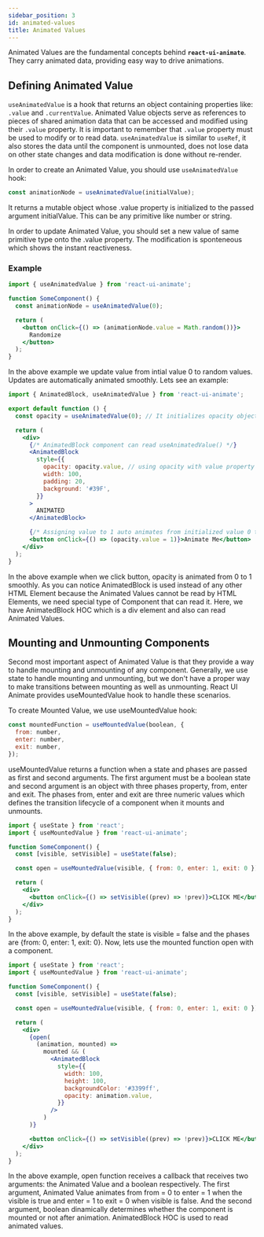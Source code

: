 ```yaml
---
sidebar_position: 3
id: animated-values
title: Animated Values
---
```


Animated Values are the fundamental concepts behind **`react-ui-animate`**. They carry animated data, providing easy way to drive animations.

## Defining Animated Value

`useAnimatedValue` is a hook that returns an object containing properties like: `.value` and `.currentValue`. Animated Value objects serve as references to pieces of shared animation data that can be accessed and modified using their `.value` property. It is important to remember that `.value` property must be used to modify or to read data. `useAnimatedValue` is similar to `useRef`, it also stores the data until the component is unmounted, does not lose data on other state changes and data modification is done without re-render.

In order to create an Animated Value, you should use `useAnimatedValue` hook:

```js
const animationNode = useAnimatedValue(initialValue);
```

It returns a mutable object whose .value property is initialized to the passed argument initialValue. This can be any primitive like number or string.

In order to update Animated Value, you should set a new value of same primitive type onto the .value property. The modification is sponteneous which shows the instant reactiveness.

### Example


<Example />

```jsx
import { useAnimatedValue } from 'react-ui-animate';

function SomeComponent() {
  const animationNode = useAnimatedValue(0);

  return (
    <button onClick={() => (animationNode.value = Math.random())}>
      Randomize
    </button>
  );
}
```

In the above example we update value from intial value 0 to random values. Updates are automatically animated smoothly. Lets see an example:

```jsx
import { AnimatedBlock, useAnimatedValue } from 'react-ui-animate';

export default function () {
  const opacity = useAnimatedValue(0); // It initializes opacity object with value 0.

  return (
    <div>
      {/* AnimatedBlock component can read useAnimatedValue() */}
      <AnimatedBlock
        style={{
          opacity: opacity.value, // using opacity with value property
          width: 100,
          padding: 20,
          background: '#39F',
        }}
      >
        ANIMATED
      </AnimatedBlock>

      {/* Assigning value to 1 auto animates from initialized value 0 to 1 smoothly */}
      <button onClick={() => (opacity.value = 1)}>Animate Me</button>
    </div>
  );
}
```

In the above example when we click button, opacity is animated from 0 to 1 smoothly. As you can notice AnimatedBlock is used instead of any other HTML Element because the Animated Values cannot be read by HTML Elements, we need special type of Component that can read it. Here, we have AnimatedBlock HOC which is a div element and also can read Animated Values.

## Mounting and Unmounting Components

Second most important aspect of Animated Value is that they provide a way to handle mounting and unmounting of any component. Generally, we use state to handle mounting and unmounting, but we don't have a proper way to make transitions between mounting as well as unmounting. React UI Animate provides useMountedValue hook to handle these scenarios.

To create Mounted Value, we use useMountedValue hook:

```js
const mountedFunction = useMountedValue(boolean, {
  from: number,
  enter: number,
  exit: number,
});
```

useMountedValue returns a function when a state and phases are passed as first and second arguments. The first argument must be a boolean state and second argument is an object with three phases property, from, enter and exit. The phases from, enter and exit are three numeric values which defines the transition lifecycle of a component when it mounts and unmounts.

```jsx
import { useState } from 'react';
import { useMountedValue } from 'react-ui-animate';

function SomeComponent() {
  const [visible, setVisible] = useState(false);

  const open = useMountedValue(visible, { from: 0, enter: 1, exit: 0 });

  return (
    <div>
      <button onClick={() => setVisible((prev) => !prev)}>CLICK ME</button>
    </div>
  );
}
```

In the above example, by default the state is visible = false and the phases are {from: 0, enter: 1, exit: 0}. Now, lets use the mounted function open with a component.

```jsx
import { useState } from 'react';
import { useMountedValue } from 'react-ui-animate';

function SomeComponent() {
  const [visible, setVisible] = useState(false);

  const open = useMountedValue(visible, { from: 0, enter: 1, exit: 0 });

  return (
    <div>
      {open(
        (animation, mounted) =>
          mounted && (
            <AnimatedBlock
              style={{
                width: 100,
                height: 100,
                backgroundColor: '#3399ff',
                opacity: animation.value,
              }}
            />
          )
      )}

      <button onClick={() => setVisible((prev) => !prev)}>CLICK ME</button>
    </div>
  );
}
```

In the above example, open function receives a callback that receives two arguments: the Animated Value and a boolean respectively. The first argument, Animated Value animates from from = 0 to enter = 1 when the visible is true and enter = 1 to exit = 0 when visible is false. And the second argument, boolean dinamically determines whether the component is mounted or not after animation. AnimatedBlock HOC is used to read animated values.
